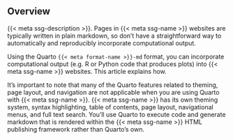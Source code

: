 
## Overview

{{< meta ssg-description >}}. Pages in {{< meta ssg-name >}} websites are typically written in plain markdown, so don't have a straightforward way to automatically and reproducibly incorporate computational output.

Using the Quarto `{{< meta format-name >}}-md` format, you can incorporate computational output (e.g. R or Python code that produces plots) into {{< meta ssg-name >}} websites. This article explains how.

It's important to note that many of the Quarto features related to theming, page layout, and navigation are not applicable when you are using Quarto with {{< meta ssg-name >}}. {{< meta ssg-name >}} has its own theming system, syntax highlighting, table of contents, page layout, navigational menus, and full text search. You'll use Quarto to execute code and generate markdown that is rendered within the {{< meta ssg-name >}} HTML publishing framework rather than Quarto's own.
